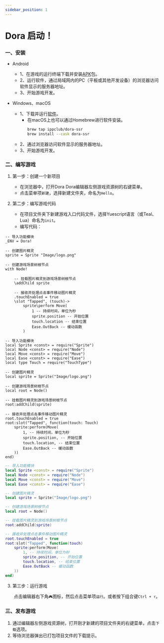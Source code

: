```yaml
---
sidebar_position: 1
---
```



# Dora 启动！

### 一、安装

- Android
	- 1、在游戏的运行终端下载并安装[APK](https://github.com/ippclub/Dora-SSR/releases/latest)包。
	- 2、运行软件，通过局域网内的PC（平板或其他开发设备）的浏览器访问软件显示的服务器地址。
	- 3、开始游戏开发。

- Windows、macOS
	- 1、下载并运行[软件](https://github.com/ippclub/Dora-SSR/releases/latest)。
		- 在macOS上也可以通过Homebrew进行软件安装。
			```sh
			brew tap ippclub/dora-ssr
			brew install --cask dora-ssr
			```
	- 2、通过浏览器访问软件显示的服务器地址。
	- 3、开始游戏开发。

### 二、编写游戏

1. 第一步：创建一个新项目

	- 在浏览器中，打开Dora Dora编辑器左侧游戏资源树的右键菜单。
	- 点击菜单项`新建`，选择新建文件夹，命名为`Hello`。

2. 第二步：编写游戏代码

	- 在项目文件夹下新建游戏入口代码文件，选择Yuescript语言（或Teal、Lua）命名为`init`。
	- 编写代码：

<Tabs>
<TabItem value="yue" label="Yuescript">

```yue title="Hello/init.yue"
-- 导入功能模块
_ENV = Dora!

-- 创建图片精灵
sprite = Sprite "Image/logo.png"

-- 创建游戏场景树根节点
with Node!

	-- 挂载图片精灵到游戏场景树根节点
	\addChild sprite

	-- 接收并处理点击事件移动图片精灵
	.touchEnabled = true
	\slot "Tapped", (touch)->
		sprite\perform Move(
			1 -- 持续时间，单位为秒
			sprite.position -- 开始位置
			touch.location -- 结束位置
			Ease.OutBack -- 缓动函数
		)
```

</TabItem>
<TabItem value="tl" label="Teal">

```teal title="Hello/init.tl"
-- 导入功能模块
local Sprite <const> = require("Sprite")
local Node <const> = require("Node")
local Move <const> = require("Move")
local Ease <const> = require("Ease")
local type Touch = require("TouchType")

-- 创建图片精灵
local sprite = Sprite("Image/logo.png")

-- 创建游戏场景树根节点
local root = Node()

-- 挂载图片精灵到游戏场景树根节点
root:addChild(sprite)

-- 接收并处理点击事件移动图片精灵
root.touchEnabled = true
root:slot("Tapped", function(touch: Touch)
	sprite:perform(Move(
		1, -- 持续时间，单位为秒
		sprite.position, -- 开始位置
		touch.location, -- 结束位置
		Ease.OutBack -- 缓动函数
	))
end)
```

</TabItem>
<TabItem value="lua" label="Lua">

```lua title="Hello/init.lua"
-- 导入功能模块
local Sprite <const> = require("Sprite")
local Node <const> = require("Node")
local Move <const> = require("Move")
local Ease <const> = require("Ease")

-- 创建图片精灵
local sprite = Sprite("Image/logo.png")

-- 创建游戏场景树根节点
local root = Node()

-- 挂载图片精灵到游戏场景树根节点
root:addChild(sprite)

-- 接收并处理点击事件移动图片精灵
root.touchEnabled = true
root:slot("Tapped", function(touch)
	sprite:perform(Move(
		1, -- 持续时间，单位为秒
		sprite.position, -- 开始位置
		touch.location, -- 结束位置
		Ease.OutBack -- 缓动函数
	))
end)
```

</TabItem>
</Tabs>

3. 第三步：运行游戏

&emsp;&emsp;点击编辑器右下角`🎮`图标，然后点击菜单项`运行`。或者按下组合键`Ctrl + r`。

### 三、发布游戏

1. 通过编辑器左侧游戏资源树，打开刚才新建的项目文件夹的右键菜单，点击`下载`选项。
2. 等待浏览器弹出已打包项目文件的下载提示。